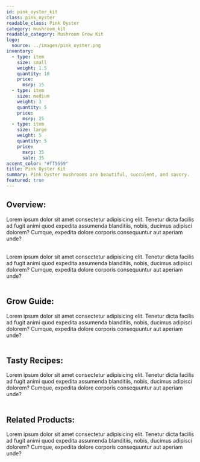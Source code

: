 ```yaml
---
id: pink_oyster_kit
class: pink_oyster
readable_class: Pink Oyster
category: mushroom_kit
readable_category: Mushroom Grow Kit
logo:
  source: ../images/pink_oyster.png
inventory:
  - type: item
    size: small
    weight: 1.5
    quantity: 10
    price:
      msrp: 15
  - type: item
    size: medium
    weight: 3
    quantity: 5
    price:
      msrp: 25
  - type: item
    size: large
    weight: 5
    quantity: 5
    price:
      msrp: 35
      sale: 35
accent_color: "#ff5559"
title: Pink Oyster Kit
summary: Pink Oyster mushrooms are beautiful, succulent, and savory.
featured: true
---
```


## Overview:

Lorem ipsum dolor sit amet consectetur adipisicing elit. Tenetur dicta facilis ad fugit animi quod expedita assumenda blanditiis, nobis, ducimus adipisci dolorem? Cumque, expedita dolore corporis consequuntur aut aperiam unde?<br/><br/>

Lorem ipsum dolor sit amet consectetur adipisicing elit. Tenetur dicta facilis ad fugit animi quod expedita assumenda blanditiis, nobis, ducimus adipisci dolorem? Cumque, expedita dolore corporis consequuntur aut aperiam unde?<br/><br/>

## Grow Guide:

Lorem ipsum dolor sit amet consectetur adipisicing elit. Tenetur dicta facilis ad fugit animi quod expedita assumenda blanditiis, nobis, ducimus adipisci dolorem? Cumque, expedita dolore corporis consequuntur aut aperiam unde?<br/><br/>

## Tasty Recipes:

Lorem ipsum dolor sit amet consectetur adipisicing elit. Tenetur dicta facilis ad fugit animi quod expedita assumenda blanditiis, nobis, ducimus adipisci dolorem? Cumque, expedita dolore corporis consequuntur aut aperiam unde?<br/><br/>

## Related Products:

Lorem ipsum dolor sit amet consectetur adipisicing elit. Tenetur dicta facilis ad fugit animi quod expedita assumenda blanditiis, nobis, ducimus adipisci dolorem? Cumque, expedita dolore corporis consequuntur aut aperiam unde?<br/><br/>
